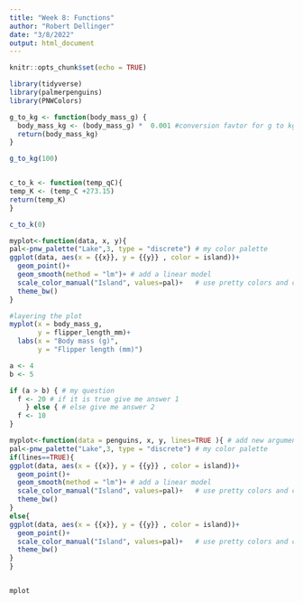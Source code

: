 ```yaml
---
title: "Week 8: Functions"
author: "Robert Dellinger"
date: "3/8/2022"
output: html_document
---
```




```r
knitr::opts_chunk$set(echo = TRUE)

library(tidyverse)
library(palmerpenguins)
library(PNWColors)

```


```r


g_to_kg <- function(body_mass_g) { 
  body_mass_kg <- (body_mass_g) *  0.001 #conversion favtor for g to kg
  return(body_mass_kg)
}

g_to_kg(100)



```


```r

c_to_k <- function(temp_qC){
temp_K <- (temp_C +273.15)
return(temp_K)
}

c_to_k(0)


```

```r

myplot<-function(data, x, y){ 
pal<-pnw_palette("Lake",3, type = "discrete") # my color palette 
ggplot(data, aes(x = {{x}}, y = {{y}} , color = island))+
  geom_point()+
  geom_smooth(method = "lm")+ # add a linear model
  scale_color_manual("Island", values=pal)+   # use pretty colors and change the legend title
  theme_bw()
}

#layering the plot
myplot(x = body_mass_g, 
       y = flipper_length_mm)+
  labs(x = "Body mass (g)",
       y = "Flipper length (mm)")


```

```r

a <- 4
b <- 5

if (a > b) { # my question
  f <- 20 # if it is true give me answer 1
    } else { # else give me answer 2
  f <- 10
}

```

```r

myplot<-function(data = penguins, x, y, lines=TRUE ){ # add new argument for lines
pal<-pnw_palette("Lake",3, type = "discrete") # my color palette 
if(lines==TRUE){
ggplot(data, aes(x = {{x}}, y = {{y}} , color = island))+
  geom_point()+
  geom_smooth(method = "lm")+ # add a linear model
  scale_color_manual("Island", values=pal)+   # use pretty colors and change the legend title
  theme_bw()
}
else{
ggplot(data, aes(x = {{x}}, y = {{y}} , color = island))+
  geom_point()+
  scale_color_manual("Island", values=pal)+   # use pretty colors and change the legend title
  theme_bw()
}
} 


mplot
```

